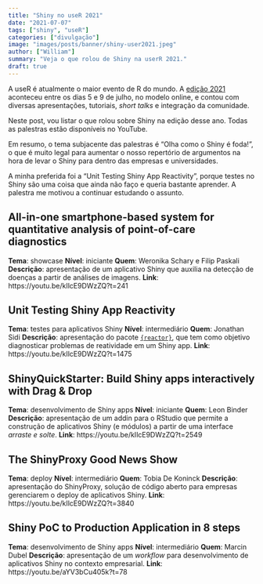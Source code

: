 ```yaml
---
title: "Shiny no useR 2021"
date: "2021-07-07"
tags: ["shiny", "useR"]
categories: ["divulgação"]
image: "images/posts/banner/shiny-user2021.jpeg"
author: ["William"]
summary: "Veja o que rolou de Shiny na userR 2021."
draft: true
---
```


A useR é atualmente o maior evento de R do mundo. A [edição 2021](https://user2021.r-project.org/) aconteceu entre os dias 5 e 9 de julho, no modelo online, e contou com diversas apresentações, tutoriais, *short talks* e integração da comunidade.

Neste post, vou listar o que rolou sobre Shiny na edição desse ano. Todas as palestras estão disponíveis no YouTube. 

Em resumo, o tema subjacente das palestras é "Olha como o Shiny é foda!", o que é muito legal para aumentar o nosso repertório de argumentos na hora de levar o Shiny para dentro das empresas e universidades. 

A minha preferida foi a "Unit Testing Shiny App Reactivity", porque testes no Shiny são uma coisa que ainda não faço e queria bastante aprender. A palestra me motivou a continuar estudando o assunto. 

## All-in-one smartphone-based system for quantitative analysis of point-of-care diagnostics

**Tema**: showcase
**Nível**: iniciante
**Quem**: Weronika Schary e Filip Paskali
**Descrição**: apresentação de um aplicativo Shiny que auxilia na detecção de doenças a partir de análises de imagens.
**Link**: https://youtu.be/kIlcE9DWzZQ?t=241

## Unit Testing Shiny App Reactivity

**Tema**: testes para aplicativos Shiny
**Nível**: intermediário
**Quem**: Jonathan Sidi
**Descrição**: apresentação do pacote [`{reactor}`](https://github.com/yonicd/reactor), que tem como objetivo diagnosticar problemas de reatividade em um Shiny app.
**Link**: https://youtu.be/kIlcE9DWzZQ?t=1475


## ShinyQuickStarter: Build Shiny apps interactively with Drag & Drop

**Tema**: desenvolvimento de Shiny apps
**Nível**: iniciante 
**Quem**: Leon Binder
**Descrição**: apresentação de um addin para o RStudio que permite a construção de aplicativos Shiny (e módulos) a partir de uma interface *arraste e solte*.
**Link**: https://youtu.be/kIlcE9DWzZQ?t=2549


## The ShinyProxy Good News Show

**Tema**: deploy
**Nível**: intermediário
**Quem**: Tobia De Koninck
**Descrição**: apresentação do ShinyProxy, solução de código aberto para empresas gerenciarem o deploy de aplicativos Shiny.
**Link**: https://youtu.be/kIlcE9DWzZQ?t=3840


## Shiny PoC to Production Application in 8 steps

**Tema**: desenvolvimento de Shiny apps
**Nível**: intermediário
**Quem**: Marcin Dubel
**Descrição**: apresentação de um *workflow* para desenvolvimento de aplicativos Shiny no contexto empresarial.
**Link**: https://youtu.be/aYV3bCu405k?t=78


